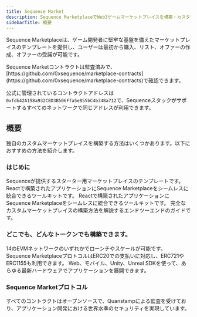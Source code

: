 ```yaml
---
title: Sequence Market
description: Sequence MarketplaceでWeb3ゲームマーケットプレイスを構築・カスタマイズしましょう。
sidebarTitle: 概要
---
```


Sequence Marketplaceは、ゲーム開発者に堅牢な基盤を備えたマーケットプレイスのテンプレートを提供し、ユーザーは最初から購入、リスト、オファーの作成、オファーの受諾が可能です。

<Tip>
  Sequence Marketコントラクトは監査済みで、[https://github.com/0xsequence/marketplace-contracts](https://github.com/0xsequence/marketplace-contracts)で確認できます。

  公式に管理されているコントラクトアドレスは`0xfdb42A198a932C8D3B506Ffa5e855bC4b348a712`で、Sequenceスタックがサポートするすべてのネットワークで同じアドレスが利用できます。
</Tip>

## 概要
独自のカスタムマーケットプレイスを構築する方法はいくつかあります。以下におすすめの方法を紹介します。

### はじめに

<CardGroup cols={2}>
  <Card title="スターターボイラープレート" icon="play" href="/solutions/payments/marketplace/custom">
    Sequenceが提供するスターター用マーケットプレイスのテンプレートです。
  </Card>

  <Card title="Marketplace SDK" icon="hammer" href="/sdk/marketplace-sdk/overview">
    Reactで構築されたアプリケーションにSequence Marketplaceをシームレスに統合できるツールキットです。
  </Card>

  <Card title="マーケットプレイスAPI" icon="server" href="/api-references/marketplace/endpoints">
    Reactで構築されたアプリケーションにSequence Marketplaceをシームレスに統合できるツールキットです。
  </Card>

  <Card title="エンドツーエンドガイド" icon="book" href="/guides/custom-marketplace">
    完全なカスタムマーケットプレイスの構築方法を解説するエンドツーエンドのガイドです。
  </Card>
</CardGroup>

### どこでも、どんなトークンでも構築できます。

<CardGroup cols={2}>
  <Card title="ネットワーク" icon="globe" href="https://status.sequence.info">
    14のEVMネットワークのいずれかでローンチやスケールが可能です。
  </Card>

  <Card title="トークンプロトコル" icon="wallet" href="https://github.com/0xsequence/contracts-library/tree/master/src/tokens">
    Sequence MarketplaceプロトコルはERC20での支払いに対応し、ERC721やERC1155も利用できます。
  </Card>

  <Card title="クロスプラットフォーム" icon="mobile" href="/solutions/payments/overview#sequence-marketplaces">
    Web、モバイル、Unity、Unreal SDKを使って、あらゆる最新ハードウェアでアプリケーションを展開できます。
  </Card>
</CardGroup>

### Sequence Marketプロトコル

<CardGroup cols={2}>
  <Card title="オープンソースかつ監査済み" icon="code-branch" href="https://github.com/0xsequence/contracts-library/?tab=readme-ov-file">
    すべてのコントラクトはオープンソースで、Quanstampによる監査を受けており、アプリケーション開発における世界水準のセキュリティを実現しています。
  </Card>
</CardGroup>